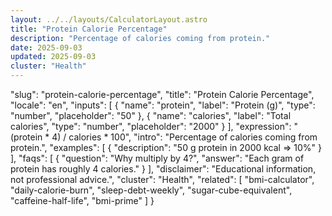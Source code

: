 ```yaml
---
layout: ../../layouts/CalculatorLayout.astro
title: "Protein Calorie Percentage"
description: "Percentage of calories coming from protein."
date: 2025-09-03
updated: 2025-09-03
cluster: "Health"
---
```


  "slug": "protein-calorie-percentage",
  "title": "Protein Calorie Percentage",
  "locale": "en",
  "inputs": [
    {
      "name": "protein",
      "label": "Protein (g)",
      "type": "number",
      "placeholder": "50"
    },
    {
      "name": "calories",
      "label": "Total calories",
      "type": "number",
      "placeholder": "2000"
    }
  ],
  "expression": "(protein * 4) / calories * 100",
  "intro": "Percentage of calories coming from protein.",
  "examples": [
    {
      "description": "50 g protein in 2000 kcal ⇒ 10%"
    }
  ],
  "faqs": [
    {
      "question": "Why multiply by 4?",
      "answer": "Each gram of protein has roughly 4 calories."
    }
  ],
  "disclaimer": "Educational information, not professional advice.",
  "cluster": "Health",
  "related": [
    "bmi-calculator",
    "daily-calorie-burn",
    "sleep-debt-weekly",
    "sugar-cube-equivalent",
    "caffeine-half-life",
    "bmi-prime"
  ]
}

<Calculator schema={schema} />


